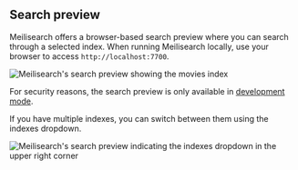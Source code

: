 ## Search preview

Meilisearch offers a browser-based search preview where you can search through a selected index. When running Meilisearch locally, use your browser to access `http://localhost:7700`.

![Meilisearch's search preview showing the movies index](https://raw.githubusercontent.com/meilisearch/documentation/main/assets/images/search_preview/default.png)

For security reasons, the search preview is only available in [development mode](/learn/configuration/instance_options#environment).

If you have multiple indexes, you can switch between them using the indexes dropdown.

![Meilisearch's search preview indicating the indexes dropdown in the upper right corner](https://raw.githubusercontent.com/meilisearch/documentation/main/assets/images/search_preview/multiple_indexes.png)